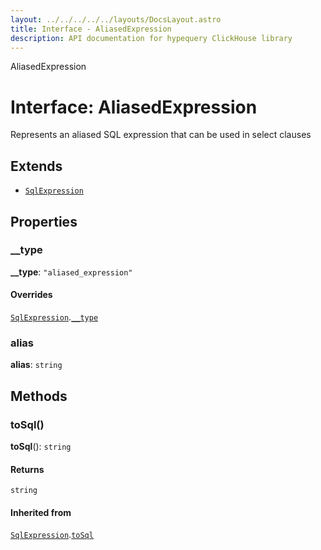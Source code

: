 ```yaml
---
layout: ../../../../../layouts/DocsLayout.astro
title: Interface - AliasedExpression
description: API documentation for hypequery ClickHouse library
---
```


AliasedExpression

# Interface: AliasedExpression

Represents an aliased SQL expression that can be used in select clauses

## Extends

- [`SqlExpression`](/docs/reference/api/SqlExpression)

## Properties

### \_\_type

**\_\_type**: `"aliased_expression"`

#### Overrides

[`SqlExpression`](/docs/reference/api/SqlExpression).[`__type`](SqlExpression.md#__type)

### alias

**alias**: `string`

## Methods

### toSql()

**toSql**(): `string`

#### Returns

`string`

#### Inherited from

[`SqlExpression`](/docs/reference/api/SqlExpression).[`toSql`](SqlExpression.md#tosql)
